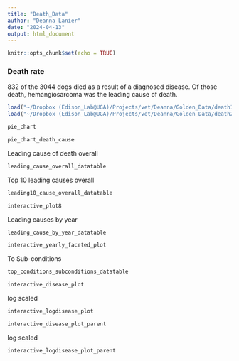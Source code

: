 ```yaml
---
title: "Death_Data"
author: "Deanna Lanier"
date: "2024-04-13"
output: html_document
---
```


```r
knitr::opts_chunk$set(echo = TRUE)
```

### Death rate

832 of the 3044 dogs died as a result of a diagnosed disease. Of those death, hemangiosarcoma was the leading cause of death.

```r
load("~/Dropbox (Edison_Lab@UGA)/Projects/vet/Deanna/Golden_Data/death1.RData")
load("~/Dropbox (Edison_Lab@UGA)/Projects/vet/Deanna/Golden_Data/death2.RData")
```

```r
pie_chart
```


```r
pie_chart_death_cause
```


Leading cause of death overall
```r
leading_cause_overall_datatable
```


Top 10 leading causes overall
```r
leading10_cause_overall_datatable
```
```r
interactive_plot8
```

Leading causes by year
```r
leading_cause_by_year_datatable
```
```r
interactive_yearly_faceted_plot
```


To Sub-conditions
```r
top_conditions_subconditions_datatable
```
```r
interactive_disease_plot
```


log scaled 
```r
interactive_logdisease_plot
```

```r
interactive_disease_plot_parent
```

log scaled
```r
interactive_logdisease_plot_parent
```

